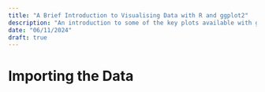 ```yaml
---
title: "A Brief Introduction to Visualising Data with R and ggplot2"
description: "An introduction to some of the key plots available with ggplot2 along with importing and transforming data in R."
date: "06/11/2024"
draft: true
---
```

# Importing the Data


